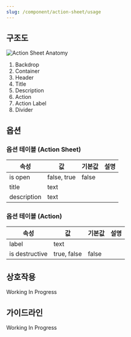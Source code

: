 ```yaml
---
slug: /component/action-sheet/usage
---
```


## 구조도

![Action Sheet Anatomy](./anatomy.png)

1. Backdrop
2. Container
3. Header
4. Title
5. Description
6. Action
7. Action Label
8. Divider

## 옵션

### 옵션 테이블 (Action Sheet)

| 속성             | 값            | 기본값 | 설명 |
| ---------------- | ------------- | ------ | ---- |
| is open          | false, true   | false  |      |
| title            | text          |        |      |
| description      | text          |        |      |

### 옵션 테이블 (Action)

| 속성           | 값          | 기본값 | 설명  |
| -------------- | ----------- | ------ | --- |
| label          | text        |        |     |
| is destructive | true, false | false  |     |

## 상호작용

Working In Progress

## 가이드라인

Working In Progress
